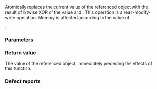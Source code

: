 {{cpp/atomic/atomic_ref/title|fetch_xor}}
{{cpp/atomic/atomic_ref/navbar}}
{{dcl begin}}
{{dcl h|Provided only when {{tt|T}} is an integral type other than ''cv'' {{c/core|bool}}}}
{{dcl|since=c++20|1=
value_type fetch_xor( value_type arg,
                      std::memory_order order =
                          std::memory_order_seq_cst ) const noexcept;
}}
{{dcl end}}

Atomically replaces the current value of the referenced object with the result of bitwise XOR of the value and {{c|arg}}. This operation is a read-modify-write operation. Memory is affected according to the value of {{c|order}}.

{{cpp/enable if|{{c/core|std::is_const_v&lt;T&gt;}} is {{c|false}}}}.

===Parameters===
{{par begin}}
{{par|arg|the other argument of bitwise XOR}}
{{par|order|memory order constraints to enforce}}
{{par end}}

===Return value===
The value of the referenced object, immediately preceding the effects of this function.

===Defect reports===
{{dr list begin}}
{{dr list item|wg=lwg|dr=3508|paper=P3323R1|std=C++20|before={{tt|fetch_xor}} was meaningless for {{c/core|const T}}|after=constrained to accept only non-const {{tt|T}}}}
{{dr list end}}

{{langlinks|es|ja|zh}}